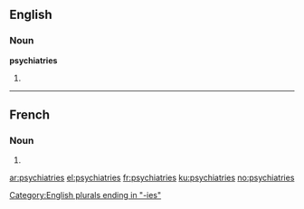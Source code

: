 ==English==

===Noun===
'''psychiatries'''

# {{plural of|psychiatry}}

[[Category:English plurals ending in "-ies"]]

----

==French==

===Noun===
{{head|fr|plural}} {{f|p}}

# {{plural of|psychiatrie|lang=fr}}

[[ar:psychiatries]]
[[el:psychiatries]]
[[fr:psychiatries]]
[[ku:psychiatries]]
[[no:psychiatries]]